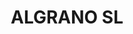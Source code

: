---
title: "ALGRANO SL"
publishedAt: "2025-09-13"
images:
  - "/images/projects/algrano/ALGRANO.png"
  - "/images/projects/algrano/AlgranoInicio.jpg"
  - "/images/projects/algrano/algrano_video.mp4"
---